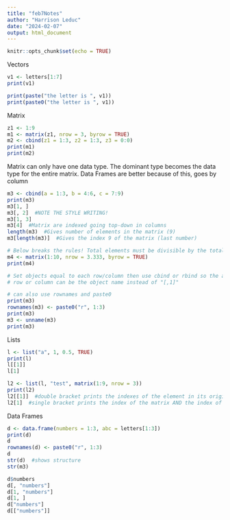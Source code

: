```yaml
---
title: "feb7Notes"
author: "Harrison Leduc"
date: "2024-02-07"
output: html_document
---
```


```r
knitr::opts_chunk$set(echo = TRUE)
```


Vectors
```r
v1 <- letters[1:7]
print(v1)

print(paste("the letter is ", v1))
print(paste0("the letter is ", v1))
```

Matrix
```r
z1 <- 1:9
m1 <- matrix(z1, nrow = 3, byrow = TRUE)
m2 <- cbind(z1 = 1:3, z2 = 1:3, z3 = 0:0)
print(m1)
print(m2)
```

Matrix can only have one data type. The dominant type becomes the data type
for the entire matrix. Data Frames are better because of this, goes by column

```r
m3 <- cbind(a = 1:3, b = 4:6, c = 7:9)
print(m3)
m3[1, ]
m3[, 2]  #NOTE THE STYLE WRITING!
m3[1, 3]
m3[4]  #Matrix are indexed going top-down in columns
length(m3)  #Gives number of elements in the matrix (9)
m3[length(m3)]  #Gives the index 9 of the matrix (last number)

# Below breaks the rules! Total elements must be divisible by the total rows
m4 <- matrix(1:10, nrow = 3.333, byrow = TRUE)
print(m4)

# Set objects equal to each row/column then use cbind or rbind so the actual
# row or column can be the object name instead of "[,1]"

# can also use rownames and paste0
print(m3)
rownames(m3) <- paste0("r", 1:3)
print(m3)
m3 <- unname(m3)
print(m3)
```

Lists
```r
l <- list("a", 1, 0.5, TRUE)
print(l)
l[[1]]
l[1]

l2 <- list(l, "test", matrix(1:9, nrow = 3))
print(l2)
l2[[1]]  #double bracket prints the indexes of the element in its original format
l2[1]  #single bracket prints the index of the matrix AND the index of the element
```

Data Frames
```r
d <- data.frame(numbers = 1:3, abc = letters[1:3])
print(d)
d
rownames(d) <- paste0("r", 1:3)
d
str(d)  #shows structure
str(m3)

d$numbers
d[, "numbers"]
d[1, "numbers"]
d[1, ]
d["numbers"]
d[["numbers"]]
```
